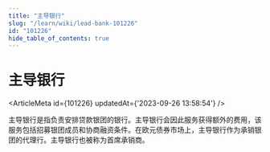 ```yaml
---
title: "主导银行"
slug: "/learn/wiki/lead-bank-101226"
id: "101226"
hide_table_of_contents: true
---
```



# 主导银行

<ArticleMeta id={101226} updatedAt={'2023-09-26 13:58:54'} />
<div className='border-solid border-b border-t-0 my-4 border-[var(--ifm-color-gray-300)]' />

主导银行是指负责安排贷款银团的银行。主导银行会因此服务获得额外的费用，该服务包括招募银团成员和协商融资条件。在欧元债券市场上，主导银行作为承销银团的代理行。主导银行也被称为首席承销商。
